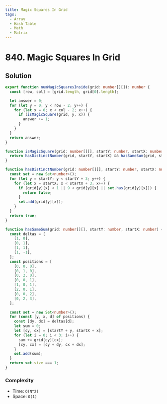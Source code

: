 ```yaml
---
title: Magic Squares In Grid
tags:
  - Array
  - Hash Table
  - Math
  - Matrix
---
```


# 840. Magic Squares In Grid

<Badges>
  <LevelBadge level="medium" />
  <TopicBadge name="Array" slug="array" />
  <TopicBadge name="Hash Table" slug="hash-table" />
  <TopicBadge name="Math" slug="math" />
  <TopicBadge name="Matrix" slug="matrix" />
</Badges>

## Solution

```typescript filename="solution.ts" copy
export function numMagicSquaresInside(grid: number[][]): number {
  const [row, col] = [grid.length, grid[0].length];

  let answer = 0;
  for (let y = 0; y < row - 2; y++) {
    for (let x = 0; x < col - 2; x++) {
      if (isMagicSquare(grid, y, x)) {
        answer += 1;
      }
    }
  }
  return answer;
}

function isMagicSquare(grid: number[][], startY: number, startX: number) {
  return hasDistinctNumber(grid, startY, startX) && hasSameSum(grid, startY, startX);
}

function hasDistinctNumber(grid: number[][], startY: number, startX: number) {
  const set = new Set<number>();
  for (let y = startY; y < startY + 3; y++) {
    for (let x = startX; x < startX + 3; x++) {
      if (grid[y][x] < 1 || 9 < grid[y][x] || set.has(grid[y][x])) {
        return false;
      }
      set.add(grid[y][x]);
    }
  }
  return true;
}

function hasSameSum(grid: number[][], startY: number, startX: number) {
  const deltas = [
    [1, 0],
    [0, 1],
    [1, 1],
    [1, -1],
  ];
  const positions = [
    [0, 0, 0],
    [0, 1, 0],
    [0, 2, 0],
    [0, 0, 1],
    [1, 0, 1],
    [2, 0, 1],
    [0, 0, 2],
    [0, 2, 3],
  ];

  const set = new Set<number>();
  for (const [y, x, d] of positions) {
    const [dy, dx] = deltas[d];
    let sum = 0;
    let [cy, cx] = [startY + y, startX + x];
    for (let i = 0; i < 3; i++) {
      sum += grid[cy][cx];
      [cy, cx] = [cy + dy, cx + dx];
    }
    set.add(sum);
  }
  return set.size === 1;
}
```

### Complexity

- Time: `O(N^2)`
- Space: `O(1)`

<ProblemLink
  codingSite="leetcode"
  href="https://leetcode.com/problems/magic-squares-in-grid"
  title="Magic Squares In Grid"
/>
